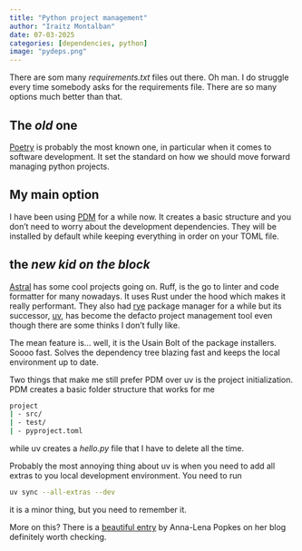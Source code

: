 ```yaml
---
title: "Python project management"
author: "Iraitz Montalban"
date: 07-03-2025
categories: [dependencies, python]
image: "pydeps.png"
---
```


There are som many _requirements.txt_ files out there. Oh man. I do struggle every time somebody asks for the requirements file. There are so many options much better than that.

## The _old_ one

[Poetry](https://python-poetry.org/) is probably the most known one, in particular when it comes to software development. It set the standard on how we should move forward managing python projects.

## My main option

I have been using [PDM](https://pdm-project.org/en/latest/) for a while now. It creates a basic structure and you don't need to worry about the development dependencies. They will be installed by default while keeping everything in order on your TOML file.

## the _new kid on the block_

[Astral](https://astral.sh/) has some cool projects going on. Ruff, is the go to linter and code formatter for many nowadays. It uses Rust under the hood which makes it really performant. They also had [rye](https://rye.astral.sh/) package manager for a while but its successor, [uv](https://docs.astral.sh/uv/), has become the defacto project management tool even though there are some thinks I don't fully like.

The mean feature is... well, it is the Usain Bolt of the package installers. Soooo fast. Solves the dependency tree blazing fast and keeps the local environment up to date.

Two things that make me still prefer PDM over uv is the project initialization. PDM creates a basic folder structure that works for me

```sh
project
| - src/
| - test/
| - pyproject.toml

```
while uv creates a _hello.py_ file that I have to delete all the time.

Probably the most annoying thing about uv is when you need to add all extras to you local development environment. You need to run

```sh
uv sync --all-extras --dev
```
it is a minor thing, but you need to remember it.

More on this? There is a [beautiful entry](https://alpopkes.com/posts/python/packaging_tools/) by Anna-Lena Popkes  on her blog definitely worth checking.